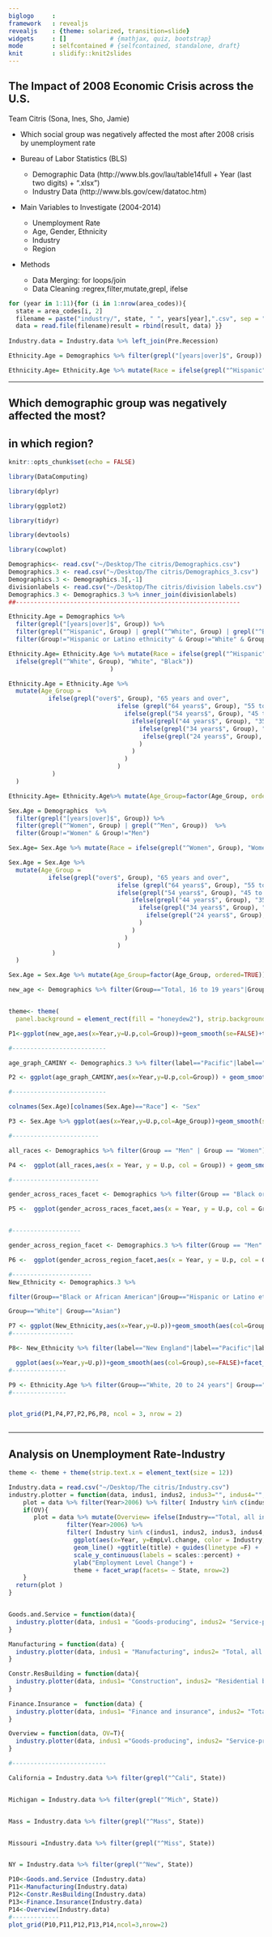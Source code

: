 ```yaml
---
biglogo     : 
framework   : revealjs
revealjs    : {theme: solarized, transition=slide}
widgets     : []            # {mathjax, quiz, bootstrap}
mode        : selfcontained # {selfcontained, standalone, draft}
knit        : slidify::knit2slides
--- 
```



## The Impact of 2008 Economic Crisis across the U.S.
Team Citris (Sona, Ines, Sho, Jamie)

* Which social group was negatively affected the most after 2008 crisis by unemployment rate
  
* Bureau of Labor Statistics (BLS)
  + Demographic Data
    (http://www.bls.gov/lau/table14full + Year (last two digits) + “.xlsx”)
  + Industry Data
    (http://www.bls.gov/cew/datatoc.htm)

* Main Variables to Investigate (2004-2014)
  + Unemployment Rate
  + Age, Gender, Ethnicity
  + Industry
  + Region
  
* Methods
  + Data Merging: for loops/join
  + Data Cleaning :regrex,filter,mutate,grepl, ifelse
  
```r
for (year in 1:11){for (i in 1:nrow(area_codes)){
  state = area_codes[i, 2]
  filename = paste("industry/", state, " ", years[year],".csv", sep = "")
  data = read.file(filename)result = rbind(result, data) }}
    
Industry.data = Industry.data %>% left_join(Pre.Recession)

Ethnicity.Age = Demographics %>% filter(grepl("[years|over]$", Group))

Ethnicity.Age= Ethnicity.Age %>% mutate(Race = ifelse(grepl("^Hispanic", Group), "Hispanic", ifelse(grepl("^White", Group), "White", "Black")))

```

---

## Which demographic group was negatively affected the most?       
## in which region? 
```r

knitr::opts_chunk$set(echo = FALSE)

library(DataComputing)

library(dplyr)

library(ggplot2)

library(tidyr)

library(devtools)

library(cowplot)


```


```r

Demographics<- read.csv("~/Desktop/The citris/Demographics.csv")
Demographics.3 <- read.csv("~/Desktop/The citris/Demographics_3.csv")
Demographics.3 <- Demographics.3[,-1]
divisionlabels <- read.csv("~/Desktop/The citris/division labels.csv")
Demographics.3 <- Demographics.3 %>% inner_join(divisionlabels)
##--------------------------------------------------------------

Ethnicity.Age = Demographics %>% 
  filter(grepl("[years|over]$", Group)) %>% 
  filter(grepl("^Hispanic", Group) | grepl("^White", Group) | grepl("^Black or African American", Group))  %>% 
  filter(Group!="Hispanic or Latino ethnicity" & Group!="White" & Group!="Black or African American")

Ethnicity.Age= Ethnicity.Age %>% mutate(Race = ifelse(grepl("^Hispanic", Group), "Hispanic", 
  ifelse(grepl("^White", Group), "White", "Black"))
                            )

Ethnicity.Age = Ethnicity.Age %>%  
  mutate(Age_Group = 
           ifelse(grepl("over$", Group), "65 years and over",
                              ifelse (grepl("64 years$", Group), "55 to 64 years",
                                ifelse(grepl("54 years$", Group), "45 to 54 years",
                                  ifelse(grepl("44 years$", Group), "35 to 44 years",
                                    ifelse(grepl("34 years$", Group), "25 to 34 years",
                                     ifelse(grepl("24 years$", Group), "20 to 24 years", "16 to 19 years")
                                    )
                                  )
                                )
                              )
            )
  )

Ethnicity.Age= Ethnicity.Age%>% mutate(Age_Group=factor(Age_Group, ordered=TRUE)) 
```



```r
Sex.Age = Demographics  %>% 
  filter(grepl("[years|over]$", Group)) %>% 
  filter(grepl("^Women", Group) | grepl("^Men", Group))  %>% 
  filter(Group!="Women" & Group!="Men")

Sex.Age= Sex.Age %>% mutate(Race = ifelse(grepl("^Women", Group), "Women", "Men"))

Sex.Age = Sex.Age %>%  
  mutate(Age_Group = 
           ifelse(grepl("over$", Group), "65 years and over",
                              ifelse (grepl("64 years$", Group), "55 to 64 years",
                              ifelse(grepl("54 years$", Group), "45 to 54 years",
                                  ifelse(grepl("44 years$", Group), "35 to 44 years",
                                    ifelse(grepl("34 years$", Group), "25 to 34 years",
                                      ifelse(grepl("24 years$", Group), "20 to 24 years", "16 to 19 years")
                                    )
                                  )
                                )
                              )
            )
  )

Sex.Age = Sex.Age %>% mutate(Age_Group=factor(Age_Group, ordered=TRUE))

```





```r

new_age <- Demographics %>% filter(Group=="Total, 16 to 19 years"|Group=="Total, 20 to 24 years"|Group=="Total, 25 to 34 years"|Group=="Total, 35 to 44 years"|Group=="Total, 45 to 54 years"|Group=="Total, 55 to 64 years"|Group=="Total, 65 years and over")


theme<- theme(
  panel.background = element_rect(fill = "honeydew2"), strip.background = element_rect(fill = "gray95", size = 2),plot.title = element_text(size=24),axis.title=element_text(size=18),axis.text=element_text(size=14),legend.text=element_text(size=18))

P1<-ggplot(new_age,aes(x=Year,y=U.p,col=Group))+geom_smooth(se=FALSE)+theme+ggtitle("The unemployment across age group ")

#--------------------------

age_graph_CAMINY <- Demographics.3 %>% filter(label=="Pacific"|label=="Midwest"|label=="Midwest North"|label=="New England") %>% filter(Group=="Total, 16 to 19 years"|Group=="Total, 20 to 24 years"|Group=="Total, 25 to 34 years"|Group=="Total, 35 to 44 years"|Group=="Total, 45 to 54 years"|Group=="Total, 55 to 64 years"|Group=="Total, 65 years and over")

P2 <- ggplot(age_graph_CAMINY,aes(x=Year,y=U.p,col=Group)) + geom_smooth(se=FALSE) +facet_wrap(~label)+ggtitle("The age unemployment rate across region")+ theme +scale_x_continuous(breaks=c(2003,2005,2007,2009,2011,2013))+scale_y_continuous(breaks=c(4,8,12,16,20,24))+ geom_vline(xintercept = 2008)+ theme(legend.position="none")

#--------------------------

colnames(Sex.Age)[colnames(Sex.Age)=="Race"] <- "Sex"

P3 <- Sex.Age %>% ggplot(aes(x=Year,y=U.p,col=Age_Group))+geom_smooth(se=FALSE)+facet_grid(~Sex)+ theme+ theme(legend.position="none")+ggtitle("The age unemployment rate across sex")

#------------------------

all_races <- Demographics %>% filter(Group == "Men" | Group == "Women")

P4 <-  ggplot(all_races,aes(x = Year, y = U.p, col = Group)) + geom_smooth(se = FALSE) + ylab("Unemployment Percent") + ggtitle("Gender Unemployment across all States") + theme  + geom_vline(xintercept = 2008) + scale_x_continuous(breaks = c(2003, 2005, 2007, 2009, 2011, 2013))

#------------------------

gender_across_races_facet <- Demographics %>% filter(Group == "Black or African American, men" | Group == "Black or African American, women" | Group == "Hispanic or Latino ethnicity, men" | Group == "Hispanic or Latino ethnicity, women" | Group == "White, men" | Group == "White, women" | Group == "Asian, men" | Group == "Asian, women")

P5 <-  ggplot(gender_across_races_facet,aes(x = Year, y = U.p, col = Group)) + geom_smooth( se = FALSE) + ylab("Unemployment Percent") + ggtitle("Gender Unemployment across Races")  + theme  + geom_vline(xintercept = 2008) + scale_x_continuous(breaks = c(2003, 2005, 2007, 2009, 2011, 2013))


#-------------------

gender_across_region_facet <- Demographics.3 %>% filter(Group == "Men" | Group == "Women") %>% filter(label == "Midwest North" | label == "Midwest" | label == "Pacific" | label == "New England")

P6 <-  ggplot(gender_across_region_facet,aes(x = Year, y = U.p, col = Group)) + geom_smooth(se=FALSE) + ylab("Unemployment Percent") + ggtitle("Gender Unemployment across Regions") + facet_wrap(~ label) + scale_x_continuous(breaks = c(2003, 2005, 2007, 2009, 2011, 2013)) + geom_vline(xintercept = 2008) + theme

#----------------------
New_Ethnicity <- Demographics.3 %>%

filter(Group=="Black or African American"|Group=="Hispanic or Latino ethnicity" |

Group=="White"| Group=="Asian")

P7 <- ggplot(New_Ethnicity,aes(x=Year,y=U.p))+geom_smooth(aes(col=Group),se=FALSE)+ ggtitle("Unemployment and Ethnicity in the US")+geom_vline(xintercept = 2008)+ylab("Unemployment Rate, %") + xlab("Year") + scale_x_continuous(breaks=c(2003,2005,2007,2009,2011,2013))+scale_y_continuous(breaks=c(4,8,12,16,20,24))+ geom_vline(xintercept = 2008)+theme
#-----------------

P8<- New_Ethnicity %>% filter(label=="New England"|label=="Pacific"|label=="Midwest"|label=="Midwest North") %>%

  ggplot(aes(x=Year,y=U.p))+geom_smooth(aes(col=Group),se=FALSE)+facet_wrap(~label)+ggtitle("Ethnicity Unemployment across 4 Regions") + geom_vline(xintercept = 2008)+ylab("Unemployment Rate, %") + xlab("Year") + scale_x_continuous(breaks=c(2003,2005,2007,2009,2011,2013))+scale_y_continuous(breaks=c(4,8,12,16,20,24))+ geom_vline(xintercept = 2008)+theme
#---------------

P9 <- Ethnicity.Age %>% filter(Group=="White, 20 to 24 years"| Group=="Black or African American, 20 to 24 years"|Group=="Hispanic or Latino ethnicity, 20 to 24 years") %>%  ggplot(aes(x=Year,y=U.p,col=Group))+geom_smooth(se=FALSE)+xlab("Year")+ylab("Unemployment Rate")+theme_grey(base_size = 12)+ggtitle("Ethnicity Unemployment across Age, 20-24") +ylab("Unemployment Rate, %") + xlab("Year") + scale_x_continuous(breaks=c(2003,2005,2007,2009,2011,2013))+scale_y_continuous(breaks=c(4,8,12,16,20,24))+ geom_vline(xintercept = 2008)+theme
#---------------


plot_grid(P1,P4,P7,P2,P6,P8, ncol = 3, nrow = 2)



```

---

## Analysis on Unemployment Rate-Industry

```r

theme <- theme + theme(strip.text.x = element_text(size = 12))

Industry.data = read.csv("~/Desktop/The citris/Industry.csv") 
industry.plotter = function(data, indus1, indus2, indus3="", indus4="", indus5="", indus6="", title, OV= F) {
    plot = data %>% filter(Year>2006) %>% filter( Industry %in% c(indus1, indus2, indus3, indus4, indus5, indus6)) %>% ggplot(aes(x=Year, y=EmpLvl.change, color = Industry)) + geom_line() +ggtitle(title) + scale_y_continuous(labels = scales::percent) +ylab("Employment Level Change (Relative to Pre-Recession Levels") + theme + facet_wrap(facets= ~ State, nrow=2)
    if(OV){
       plot = data %>% mutate(Overview= ifelse(Industry=="Total, all industries", T, F )) %>%       
                filter(Year>2006) %>% 
                filter( Industry %in% c(indus1, indus2, indus3, indus4, indus5, indus6)) %>% 
                  ggplot(aes(x=Year, y=EmpLvl.change, color = Industry, linetype= Overview)) + 
                  geom_line() +ggtitle(title) + guides(linetype =F) +
                  scale_y_continuous(labels = scales::percent) +
                  ylab("Employment Level Change") + 
                  theme + facet_wrap(facets= ~ State, nrow=2) 
    }
  return(plot )
}


Goods.and.Service = function(data){
  industry.plotter(data, indus1 = "Goods-producing", indus2= "Service-providing", indus3= "Total, all industries", title= "Goods-Producing vs. Service-Providing")
}

Manufacturing = function(data) {
  industry.plotter(data, indus1 = "Manufacturing", indus2= "Total, all industries", title= "Manufacturing")
}

Constr.ResBuilding = function(data){
  industry.plotter(data, indus1= "Construction", indus2= "Residential building construction", indus3= "Total, all industries", title = "Construction, Residential Building Construction")
} 
  
Finance.Insurance =  function(data) {
  industry.plotter(data, indus1= "Finance and insurance", indus2= "Total, all industries", title = "Finannce & Insurance")
}

Overview = function(data, OV=T){
  industry.plotter(data, indus1 ="Goods-producing", indus2= "Service-providing", indus3= "Trade, transportation, and utilities", indus4= "Public administration", indus5= "Education and health services", indus6= "Total, all industries", title = "Overview of Employment Levels at Different Industries", OV=OV)
}

#--------------------------

California = Industry.data %>% filter(grepl("^Cali", State))


Michigan = Industry.data %>% filter(grepl("^Mich", State))


Mass = Industry.data %>% filter(grepl("^Mass", State))


Missouri =Industry.data %>% filter(grepl("^Miss", State)) 


NY = Industry.data %>% filter(grepl("^New", State))

P10<-Goods.and.Service (Industry.data)
P11<-Manufacturing(Industry.data)
P12<-Constr.ResBuilding(Industry.data)
P13<-Finance.Insurance(Industry.data)
P14<-Overview(Industry.data)
#-------------
plot_grid(P10,P11,P12,P13,P14,ncol=3,nrow=2)

```









